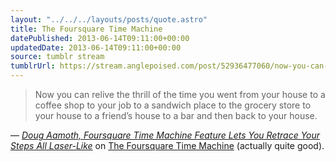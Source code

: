 ```yaml
---
layout: "../../../layouts/posts/quote.astro"
title: The Foursquare Time Machine
datePublished: 2013-06-14T09:11:00+00:00
updatedDate: 2013-06-14T09:11:00+00:00
source: tumblr stream
tumblrUrl: https://stream.anglepoised.com/post/52936477060/now-you-can-relive-the-thrill-of-the-time-you-went
---
```


> Now you can relive the thrill of the time you went from your house to a coffee shop to your job to a sandwich place to the grocery store to your house to a friend’s house to a bar and then back to your house.

— <cite>[Doug Aamoth, _Foursquare Time Machine Feature Lets You Retrace Your Steps All Laser-Like_](http://techland.time.com/2013/06/13/foursquare-time-machine-feature-lets-you-retrace-your-steps-all-laser-like/)</cite> on <a href="https://foursquare.com/timemachine">The Foursquare Time Machine</a> (actually quite good).

